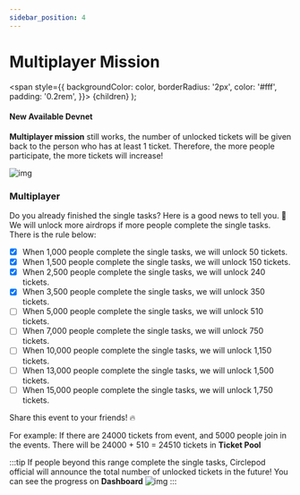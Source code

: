 ```yaml
---
sidebar_position: 4
---
```


# Multiplayer Mission

  <span
    style={{
      backgroundColor: color,
      borderRadius: '2px',
      color: '#fff',
      padding: '0.2rem',
    }}>
    {children}
  </span>
);

#### New Available <Highlight color="#25c2a0">Devnet</Highlight>


**Multiplayer mission** still works, the number of unlocked tickets will be given back to the person who has at least 1 ticket. Therefore, the more people participate, the more tickets will increase!

![img](/img/event/tickets.png)


### Multiplayer
Do you already finished the single tasks? Here is a good news to tell you. 👏
We will unlock more airdrops if more people complete the single tasks. There is the rule below: 

- [x] When 1,000 people complete the single tasks, we will unlock 50 tickets.
- [x] When 1,500 people complete the single tasks, we will unlock 150 tickets.
- [x] When 2,500 people complete the single tasks, we will unlock 240 tickets.
- [x] When 3,500 people complete the single tasks, we will unlock 350 tickets.
- [ ] When 5,000 people complete the single tasks, we will unlock 510 tickets.
- [ ] When 7,000 people complete the single tasks, we will unlock 750 tickets.
- [ ] When 10,000 people complete the single tasks, we will unlock 1,150 tickets.
- [ ] When 13,000 people complete the single tasks, we will unlock 1,500 tickets.
- [ ] When 15,000 people complete the single tasks, we will unlock 1,750 tickets.

Share this event to your friends! 🔥

For example:
If there are 24000 tickets from event, and 5000 people join in the events. There will be 24000 + 510 = 24510 tickets in **Ticket Pool**

:::tip
If people beyond this range complete the single tasks, 
Circlepod official will announce the total number of unlocked tickets in the future!
You can see the progress on **Dashboard**
![img](/img/event/stake.png)
:::